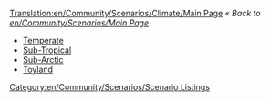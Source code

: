 [[Translation:en/Community/Scenarios/Climate/Main Page]]
''« Back to [[en/Community/Scenarios/Main Page]]''

* [[en/Community/Scenarios/Climate/Temperate|Temperate]]
* [[en/Community/Scenarios/Climate/Sub-Tropical|Sub-Tropical]]
* [[en/Community/Scenarios/Climate/Sub-Arctic|Sub-Arctic]]
* [[en/Community/Scenarios/Climate/Toyland|Toyland]]

[[Category:en/Community/Scenarios/Scenario Listings]]